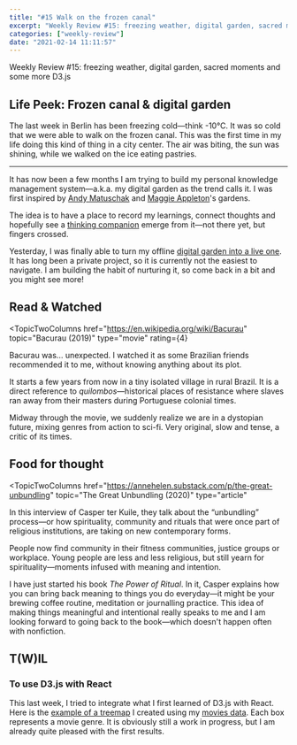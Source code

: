 ```yaml
---
title: "#15 Walk on the frozen canal"
excerpt: "Weekly Review #15: freezing weather, digital garden, sacred moments and some more D3.js"
categories: ["weekly-review"]
date: "2021-02-14 11:11:57"
---
```


<Flex>
  <Column double>
    <FeaturedArtistImage
      artistHref="https://dribbble.com/shots/9896423-Coffee-shop-during-winter"
      imageSrc="https://cdn.dribbble.com/users/3009971/screenshots/9896423/media/4eb381a2c058c68e7dacc1225e5b37dd.gif"
      imageAlt="Coffee shop during winter by Jenny Lelong"
      artistName="Jenny Lelong"
    />
  </Column>
  <Column>
    <p>
      Weekly Review #15: freezing weather, digital garden, sacred moments and
      some more D3.js
    </p>
  </Column>
</Flex>

## Life Peek: Frozen canal & digital garden

The last week in Berlin has been freezing cold—think -10°C. It was so cold that we were able to walk on the frozen canal. This was the first time in my life doing this kind of thing in a city center. The air was biting, the sun was shining, while we walked on the ice eating pastries.

---

It has now been a few months I am trying to build my personal knowledge management system—a.k.a. my digital garden as the trend calls it. I was first inspired by [Andy Matuschak](https://notes.andymatuschak.org/About_these_notes) and [Maggie Appleton](https://maggieappleton.com/garden/)'s gardens.

The idea is to have a place to record my learnings, connect thoughts and hopefully see a [thinking companion](https://hgcl.github.io/gatsby-garden/second-brain) emerge from it—not there yet, but fingers crossed.

Yesterday, I was finally able to turn my offline [digital garden into a live one](https://hgcl.github.io/gatsby-garden/). It has long been a private project, so it is currently not the easiest to navigate. I am building the habit of nurturing it, so come back in a bit and you might see more!

## Read & Watched

<TopicTwoColumns
  href="https://en.wikipedia.org/wiki/Bacurau"
  topic="Bacurau (2019)"
  type="movie"
  rating={4}
>
  <p>
    Bacurau was... unexpected. I watched it as some Brazilian friends
    recommended it to me, without knowing anything about its plot.
  </p>
  <p>
    It starts a few years from now in a tiny isolated village in rural Brazil.
    It is a direct reference to <em>quilombos</em>—historical places of
    resistance where slaves ran away from their masters during Portuguese
    colonial times.
  </p>
  <p>
    Midway through the movie, we suddenly realize we are in a dystopian future,
    mixing genres from action to sci-fi. Very original, slow and tense, a critic
    of its times.
  </p>
</TopicTwoColumns>

## Food for thought

<TopicTwoColumns
  href="https://annehelen.substack.com/p/the-great-unbundling"
  topic="The Great Unbundling (2020)"
  type="article"
>
  <p>
    In this interview of Casper ter Kuile, they talk about the “unbundling”
    process—or how spirituality, community and rituals that were once part of
    religious institutions, are taking on new contemporary forms.
  </p>
  <p>
    People now find community in their fitness communities, justice groups or
    workplace. Young people are less and less religious, but still yearn for
    spirituality—moments infused with meaning and intention.
  </p>
  <p>
    I have just started his book <cite>The Power of Ritual</cite>. In it, Casper
    explains how you can bring back meaning to things you do everyday—it might
    be your brewing coffee routine, meditation or journalling practice. This
    idea of making things meaningful and intentional really speaks to me and I
    am looking forward to going back to the book—which doesn't happen often with
    nonfiction.
  </p>
</TopicTwoColumns>

## T(W)IL

### To use D3.js with React

This last week, I tried to integrate what I first learned of D3.js with React. Here is the [example of a treemap](/playground/react-d3-movie-genres) I created using my [movies data](/movies). Each box represents a movie genre. It is obviously still a work in progress, but I am already quite pleased with the first results.
